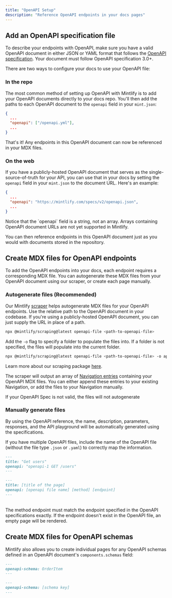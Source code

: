 ```yaml
---
title: "OpenAPI Setup"
description: "Reference OpenAPI endpoints in your docs pages"
---
```


## Add an OpenAPI specification file

To describe your endpoints with OpenAPI, make sure you have a valid OpenAPI document in either JSON or YAML format that follows the [OpenAPI specification](https://swagger.io/specification/). Your document must follow OpenAPI specification 3.0+.

There are two ways to configure your docs to use your OpenAPI file:

### In the repo

The most common method of setting up OpenAPI with Mintlify is to add your OpenAPI documents directly to your docs repo. You'll then add the paths to each OpenAPI document to the `openapi` field in your `mint.json`:

```json mint.json
{
  ...
  "openapi": ["/openapi.yml"],
  ...
}
```

That's it! Any endpoints in this OpenAPI document can now be referenced in your MDX files.

### On the web

If you have a publicly-hosted OpenAPI document that serves as the single-source-of-truth for your API, you can use that in your docs by setting the `openapi` field in your `mint.json` to the document URL. Here's an example:

```json mint.json
{
  ...
  "openapi": "https://mintlify.com/specs/v2/openapi.json",
  ...
}
```

<Note>
  Notice that the `openapi` field is a string, not an array. Arrays containing OpenAPI document URLs are not yet supported in Mintlify.
</Note>

You can then reference endpoints in this OpenAPI document just as you would with documents stored in the repository.

## Create MDX files for OpenAPI endpoints

To add the OpenAPI endpoints into your docs, each endpoint requires a corresponding MDX file. You can autogenerate these MDX files from your OpenAPI document using our scraper, or create each page manually.

### Autogenerate files (Recommended)

Our Mintlify [scraper](https://mintlify.com/docs/api-playground/openapi-generation) helps autogenerate MDX files for your OpenAPI endpoints. Use the relative path to the OpenAPI document in your codebase. If you're using a publicly-hosted OpenAPI document, you can just supply the URL in place of a path.

```bash
npx @mintlify/scraping@latest openapi-file <path-to-openapi-file>
```



Add the `-o` flag to specify a folder to populate the files into. If a folder is not specified, the files will populate into the current folder.

```bash
npx @mintlify/scraping@latest openapi-file <path-to-openapi-file> -o api-reference
```

Learn more about our scraping package [here](https://www.npmjs.com/package/@mintlify/scraping).

The scraper will output an array of [Navigation entries](/settings/global#structure) containing your OpenAPI MDX files. You can either append these entries to your existing Navigation, or add the files to your Navigation manually.

<Note>
  If your OpenAPI Spec is not valid, the files will not autogenerate
</Note>

### Manually generate files

<Snippet file="api-playground/openapi.mdx" />

By using the OpenAPI reference, the name, description, parameters, responses, and the API playground will be automatically generated using the specifications.

If you have multiple OpenAPI files, include the name of the OpenAPI file (without the file type `.json` or `.yaml`) to correctly map the information.

<CodeGroup>

```md Example
---
title: "Get users"
openapi: "openapi-1 GET /users"
---
```

```md Format
---
title: [title of the page]
openapi: [openapi file name] [method] [endpoint]
---
```

</CodeGroup>
<br />
<Note>
  The method endpoint must match the endpoint specified in the OpenAPI
  specifications exactly. If the endpoint doesn't exist in the OpenAPI file,
  an empty page will be rendered.
</Note>

## Create MDX files for OpenAPI schemas

Mintlify also allows you to create individual pages for any OpenAPI schemas defined in an OpenAPI document's `components.schemas` field:

<CodeGroup>

```md Example
---
openapi-schema: OrderItem
---
```

```md Format
---
openapi-schema: [schema key]
---
```

</CodeGroup>
